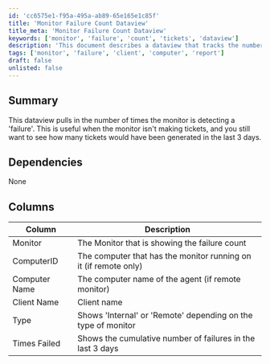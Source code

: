 ```yaml
---
id: 'cc6575e1-f95a-495a-ab89-65e165e1c85f'
title: 'Monitor Failure Count Dataview'
title_meta: 'Monitor Failure Count Dataview'
keywords: ['monitor', 'failure', 'count', 'tickets', 'dataview']
description: 'This document describes a dataview that tracks the number of times a monitor detects a failure. It is particularly useful for understanding potential ticket generation over the past three days, even when tickets are not being created.'
tags: ['monitor', 'failure', 'client', 'computer', 'report']
draft: false
unlisted: false
---
```

## Summary

This dataview pulls in the number of times the monitor is detecting a 'failure'. This is useful when the monitor isn't making tickets, and you still want to see how many tickets would have been generated in the last 3 days.

## Dependencies

None

## Columns

| Column          | Description                                                        |
|-----------------|--------------------------------------------------------------------|
| Monitor         | The Monitor that is showing the failure count                      |
| ComputerID      | The computer that has the monitor running on it (if remote only)   |
| Computer Name   | The computer name of the agent (if remote monitor)                 |
| Client Name     | Client name                                                         |
| Type            | Shows 'Internal' or 'Remote' depending on the type of monitor      |
| Times Failed    | Shows the cumulative number of failures in the last 3 days         |












